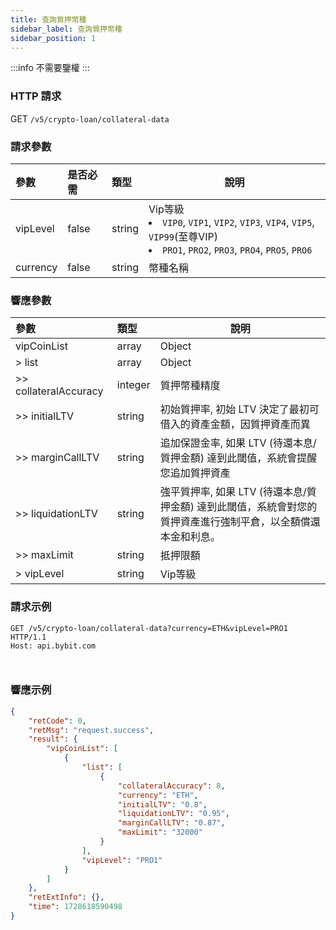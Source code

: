 ```yaml
---
title: 查詢質押幣種
sidebar_label: 查詢質押幣種
sidebar_position: 1
---
```

:::info
不需要鑒權
:::

### HTTP 請求
GET `/v5/crypto-loan/collateral-data`

### 請求參數
| 參數 | 是否必需 | 類型 | 說明|
|:----- |:-------|:-----|------ |
|vipLevel|false|string|Vip等級 <li>`VIP0`, `VIP1`, `VIP2`, `VIP3`, `VIP4`, `VIP5`, `VIP99`(至尊VIP)</li><li>`PRO1`, `PRO2`, `PRO3`, `PRO4`, `PRO5`, `PRO6`</li>|
|currency|false|string|幣種名稱 |

### 響應參數
| 參數 | 類型 | 說明|
|:----- |:-----|----- |
|vipCoinList|array|Object|
|> list|array |Object |
|>> collateralAccuracy|integer |質押幣種精度|
|>> initialLTV|string |初始質押率, 初始 LTV 決定了最初可借入的資產金額，因質押資產而異|
|>> marginCallLTV|string |追加保證金率, 如果 LTV (待還本息/質押金額) 達到此閾值，系統會提醒您追加質押資產|
|>> liquidationLTV|string |強平質押率, 如果 LTV (待還本息/質押金額) 達到此閾值，系統會對您的質押資產進行強制平倉，以全額償還本金和利息。|
|>> maxLimit|string |抵押限額|
|> vipLevel|string |Vip等級 |

### 請求示例

<Tabs groupId="programming-languages">
<TabItem value="http" label="HTTP">

```http
GET /v5/crypto-loan/collateral-data?currency=ETH&vipLevel=PRO1 HTTP/1.1
Host: api.bybit.com
```

</TabItem>
<TabItem value="python" label="Python">

```python

```

</TabItem>

<TabItem value="Node" label="Node.js">

```n4js

```

</TabItem>
</Tabs>

### 響應示例

```json
{
    "retCode": 0,
    "retMsg": "request.success",
    "result": {
        "vipCoinList": [
            {
                "list": [
                    {
                        "collateralAccuracy": 8,
                        "currency": "ETH",
                        "initialLTV": "0.8",
                        "liquidationLTV": "0.95",
                        "marginCallLTV": "0.87",
                        "maxLimit": "32000"
                    }
                ],
                "vipLevel": "PRO1"
            }
        ]
    },
    "retExtInfo": {},
    "time": 1728618590498
}
```
